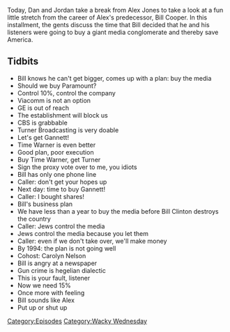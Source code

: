 {{DEFAULTSORT:
    #_EPISODE_0414:Bill Cooper's Ambitiously Bad Idea
}}{{Episode
    | title           = Bill Cooper's Ambitiously Bad Idea
    | caption         = Listen to this episode on [https://knowledgefight.libsyn.com/knowledge-fight-bill-coopers-ambitiously-bad-idea Libsyn] [https://open.spotify.com/episode/0KrVlXwzC8ZFt5VPK4hEyF Spotify]
    | episodeNumber   = 414
    | length          = 01:43:13
    | airDate         = April 1, 2020
    | episodeType     = [[:Category:Wacky Wednesday|Wacky Wednesday]]
    | appearance      = [[Bill Cooper]], [[Bill Clinton]], [[Carolyn Nelson]]
    | previousEpisode = [[413: March 27, 2020]]
    | nextEpisode     = [[415: April 1, 2020]]
}}

{{Stub}}

Today, Dan and Jordan take a break from Alex Jones to take a look at a fun little stretch from the career of Alex's predecessor, Bill Cooper. In this installment, the gents discuss the time that Bill decided that he and his listeners were going to buy a giant media conglomerate and thereby save America.

==Tidbits==

*Bill knows he can't get bigger, comes up with a plan: buy the media
*Should we buy Paramount?
*Control 10%, control the company
*Viacomm is not an option
*GE is out of reach
*The establishment will block us
*CBS is grabbable
*Turner Broadcasting is very doable
*Let's get Gannett!
*Time Warner is even better
*Good plan, poor execution
*Buy Time Warner, get Turner
*Sign the proxy vote over to me, you idiots
*Bill has only one phone line
*Caller: don't get your hopes up
*Next day: time to buy Gannett!
*Caller: I bought shares!
*Bill's business plan
*We have less than a year to buy the media before Bill Clinton destroys the country
*Caller: Jews control the media
*Jews control the media because you let them
*Caller: even if we don't take over, we'll make money
*By 1994: the plan is not going well
*Cohost: Carolyn Nelson
*Bill is angry at a newspaper
*Gun crime is hegelian dialectic
*This is your fault, listener
*Now we need 15%
*Once more with feeling
*Bill sounds like Alex
*Put up or shut up

[[Category:Episodes]]
[[Category:Wacky Wednesday]]
